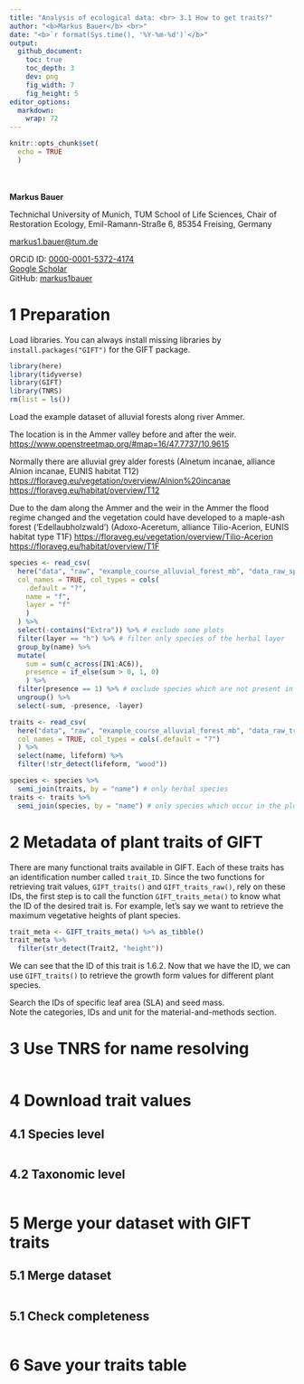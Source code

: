 ```yaml
---
title: "Analysis of ecological data: <br> 3.1 How to get traits?"
author: "<b>Markus Bauer</b> <br>"
date: "<b>`r format(Sys.time(), '%Y-%m-%d')`</b>"
output:
  github_document:
    toc: true
    toc_depth: 3
    dev: png
    fig_width: 7
    fig_height: 5
editor_options: 
  markdown: 
    wrap: 72
---
```


```r
knitr::opts_chunk$set(
  echo = TRUE
  )
```

<br/> <br/> <b>Markus Bauer</b>

Technichal University of Munich, TUM School of Life Sciences, Chair of
Restoration Ecology, Emil-Ramann-Straße 6, 85354 Freising, Germany

[markus1.bauer\@tum.de](mailto:markus1.bauer@tum.de)

ORCiD ID: [0000-0001-5372-4174](https://orcid.org/0000-0001-5372-4174)
<br> [Google
Scholar](https://scholar.google.de/citations?user=oHhmOkkAAAAJ&hl=de&oi=ao)
<br> GitHub: [markus1bauer](https://github.com/markus1bauer)

# 1 Preparation

Load libraries. You can always install missing libraries by
`install.packages("GIFT")` for the GIFT package.

```r
library(here)
library(tidyverse)
library(GIFT)
library(TNRS)
rm(list = ls())
```

Load the example dataset of alluvial forests along river Ammer.

The location is in the Ammer valley before and after the weir.
<https://www.openstreetmap.org/#map=16/47.7737/10.9615>

Normally there are alluvial grey alder forests (Alnetum incanae,
alliance Alnion incanae, EUNIS habitat T12)
<https://floraveg.eu/vegetation/overview/Alnion%20incanae>
<https://floraveg.eu/habitat/overview/T12>

Due to the dam along the Ammer and the weir in the Ammer the flood
regime changed and the vegetation could have developed to a maple-ash
forest ('Edellaubholzwald') (Adoxo-Aceretum, alliance Tilio-Acerion,
EUNIS habitat type T1F)
<https://floraveg.eu/vegetation/overview/Tilio-Acerion>
<https://floraveg.eu/habitat/overview/T1F>

```r
species <- read_csv(
  here("data", "raw", "example_course_alluvial_forest_mb", "data_raw_species.csv"),
  col_names = TRUE, col_types = cols(
    .default = "?",
    name = "f",
    layer = "f"
    )
  ) %>%
  select(-contains("Extra")) %>% # exclude some plots
  filter(layer == "h") %>% # filter only species of the herbal layer
  group_by(name) %>%
  mutate(
    sum = sum(c_across(IN1:AC6)),
    presence = if_else(sum > 0, 1, 0)
    ) %>%
  filter(presence == 1) %>% # exclude species which are not present in the remaining plots
  ungroup() %>%
  select(-sum, -presence, -layer)

traits <- read_csv(
  here("data", "raw", "example_course_alluvial_forest_mb", "data_raw_traits.csv"),
  col_names = TRUE, col_types = cols(.default = "?")
  ) %>%
  select(name, lifeform) %>%
  filter(!str_detect(lifeform, "wood"))

species <- species %>%
  semi_join(traits, by = "name") # only herbal species
traits <- traits %>%
  semi_join(species, by = "name") # only species which occur in the plots


```

# 2 Metadata of plant traits of GIFT

There are many functional traits available in GIFT. Each of these traits
has an identification number called `trait_ID`. Since the two functions
for retrieving trait values, `GIFT_traits()` and `GIFT_traits_raw()`,
rely on these IDs, the first step is to call the function
`GIFT_traits_meta()` to know what the ID of the desired trait is. For
example, let’s say we want to retrieve the maximum vegetative heights of
plant species.

```r
trait_meta <- GIFT_traits_meta() %>% as_tibble()
trait_meta %>%
  filter(str_detect(Trait2, "height"))
```

We can see that the ID of this trait is 1.6.2. Now that we have the ID,
we can use `GIFT_traits()` to retrieve the growth form values for
different plant species.

| Search the IDs of specific leaf area (SLA) and seed mass.

| Note the categories, IDs and unit for the material-and-methods section.

# 3 Use TNRS for name resolving

```r

```

# 4 Download trait values

## 4.1 Species level

```r

```

## 4.2 Taxonomic level

```r

```

# 5 Merge your dataset with GIFT traits

## 5.1 Merge dataset

```r

```

## 5.1 Check completeness

```r

```

# 6 Save your traits table

```r

```
